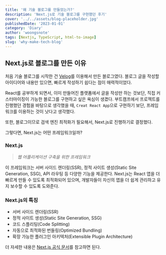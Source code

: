 ```yaml
---
title: '왜 기술 블로그를 만들었는가?'
description: 'Next.js로 기술 블로그를 구현했던 후기'
cover: '../../assets/blog-placeholder.jpg'
publishedDate: '2023-01-01'
category: 'Diary'
author: 'woongsnote'
tags: [Nextjs, TypeScript, html-to-image]
slug: 'why-make-tech-blog'
---
```


## Next.js로 블로그를 만든 이유

처음 기술 블로그를 시작한 건 [Velog](https://velog.io/@woongsnote)를 이용해서 만든 블로그였다.
블로그 글을 작성할 아이디어와 내용만 있으면, 빠르게 작성하기 쉽다는 점이 매력적이었다.

React를 공부하게 되면서, 이미 만들어진 플랫폼에서 글을 작성만 하는 것보단, 직접 커스터마이징이 가능한 블로그를 구현하고 싶은 욕심이 생겼다.
부트캠프에서 프로젝트를 진행했던 경험을 바탕으로 생각했을 때, `Creat React App`으로 구현하기 보단, 프레임워크를 이용하는 것이 낫다고 생각했다.

또한, 블로그이므로 검색 엔진 최적화가 필요해서, Next.js로 진행하기로 결정했다.

그렇다면, Next.js는 어떤 프레임워크일까?

### Next.js

> _웹 어플리케이션 구축을 위한 프레임워크_

이 프레임워크는 서버 사이드 렌더링(SSR), 정적 사이트 생성(Static Site Generation, SSG), API 라우팅 등 다양한 기능을 제공한다.
Next.js는 React 앱을 더 빠르게 만들 수 있도록 최적화되어 있으며, 개발자들이 자신의 앱을 더 쉽게 관리하고 유지 보수할 수 있도록 도와준다.

### Next.js의 특징

- 서버 사이드 렌더링(SSR)
- 정적 사이트 생성(Static Site Generation, SSG)
- 코드 스플리팅(Code Splitting)
- 자동으로 최적화된 번들링(Optimized Bundling)
- 확장 가능한 플러그인 아키텍처(Extensible Plugin Architecture)

더 자세한 내용은 [Next.js 공식 문서](https://nextjs.org/docs/)를 참고하면 된다.
